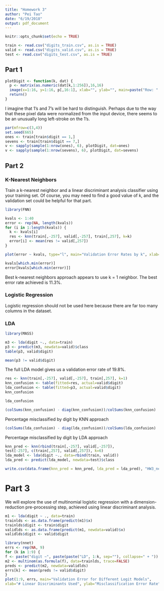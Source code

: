 ```yaml
---
title: "Homework 3"
author: "Pei Tao"
date: "6/19/2018"
output: pdf_document
---
```


```r
knitr::opts_chunk$set(echo = TRUE)
```

```r
train <- read.csv("digits_train.csv", as.is = TRUE)
valid <- read.csv("digits_valid.csv", as.is = TRUE)
test <- read.csv("digits_test.csv", as.is = TRUE)
```

## Part 1 

```r
plotDigit <- function(k, dat) {
  p <- matrix(as.numeric(dat[k,1:256]),16,16)
  image(x=1:16, y=1:16, p[,16:1], xlab="", ylab="", main=paste("Row: ", k, " | Digit: ", dat[k,257]))
  return()
}
```

I imagine that 1’s and 7’s will be hard to distinguish. Perhaps due to the way that these pixel data were normalized from the input device, there seems to be an unusually long left-stroke on the 1’s.

```r
par(mfrow=c(3,4))
set.seed(665)
ones <- train[train$digit == 1,]
sevens <- train[train$digit == 7,]
v <- sapply(sample(1:nrow(ones), 6), plotDigit, dat=ones)
v <- sapply(sample(1:nrow(sevens), 6), plotDigit, dat=sevens)
```

## Part 2

### K-Nearest Neighbors

Train a k-nearest neighbor and a linear discriminant analysis classifier using your training set. Of course, you may need to find a good value of k, and the validation set could be helpful for that part.

```r
library(FNN)

kvals <- 1:40
error <- rep(NA, length(kvals))
for (i in 1:length(kvals)) {
  k <- kvals[i]
  res <- knn(train[,-257], valid[,-257], train[,257], k=k)
  error[i] <- mean(res != valid[,257])
}

plot(error ~ kvals, type="l", main="Validation Error Rates by k", xlab="k")
```

```r
kvals[which.min(error)]
error[kvals[which.min(error)]]
```

Best k-nearest neighbors approach appears to use k = 1 neighbor.
The best error rate achieved is 11.3%.

### Logistic Regression

Logistic regression should not be used here because there are far too many columns in the dataset.

### LDA

```r
library(MASS)

m3 <- lda(digit ~., data=train)
p3 <- predict(m3, newdata=valid)$class
table(p3, valid$digit)
```

```r
mean(p3 != valid$digit)
```

The full LDA model gives us a validation error rate of 19.8%.

```r
res <- knn(train[,-257], valid[,-257], train[,257], k=1)
knn_confusion <- table(fitted=res, actual=valid$digit)
lda_confusion <- table(fitted=p3, actual=valid$digit)
knn_confusion
```

```r
lda_confusion
```


```r
(colSums(knn_confusion) - diag(knn_confusion))/colSums(knn_confusion)
```

Percentage misclassified by digit by KNN approach

```r
(colSums(lda_confusion) - diag(lda_confusion))/colSums(lda_confusion)
```

Percentage misclassified by digit by LDA approach

```r
knn_pred <- knn(rbind(train[,-257], valid[,-257]),
test[-257], c(train[,257], valid[,257]), k=6)
lda_model <- lda(digit ~., data=rbind(train, valid))
lda_pred <- predict(lda_model, newdata=test)$class

write.csv(data.frame(knn_pred = knn_pred, lda_pred = lda_pred), "HW3_netid.csv", row.names = FALSE)
```

# Part 3

We will explore the use of multinomial logistic regression with a dimension-reduction pre-processing step, achieved using linear discriminant analysis.

```r
m1 <- lda(digit ~ ., data=train)
trainlds <- as.data.frame(predict(m1)$x)
trainlds$digit <- train$digit
validlds <- as.data.frame(predict(m1, newdata=valid)$x)
validlds$digit <- valid$digit
```

```r
library(nnet)
errs <- rep(NA, 9)
for (k in 1:9) {
f <- paste("digit ~", paste(paste("LD", 1:k, sep=""), collapse=" + "))
m2 <- multinom(as.formula(f), data=trainlds, trace=FALSE)
preds <- predict(m2, newdata=validlds)
errs[k] <- mean(preds != valid$digit)
}
plot(1:9, errs, main="Validation Error for Different Logit Models",
xlab="# Linear Discriminants Used", ylab="Misclassification Error Rate")
```







